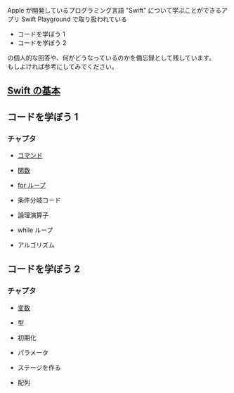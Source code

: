 Apple が開発しているプログラミング言語 "Swift" について学ぶことができるアプリ Swift Playground で取り扱われている
- コードを学ぼう 1
- コードを学ぼう 2

の個人的な回答や、何がどうなっているのかを備忘録として残しています。  
もしよければ参考にしてみてください。  
  
## [Swift の基本](https://anthrotech.dev/@inugamine/swiftPlayground/swiftMemo/)

## コードを学ぼう 1
### チャプタ


- [コマンド](https://anthrotech.dev/@inugamine/swiftPlayground/code1/command/)

- [関数](https://anthrotech.dev/@inugamine/swiftPlayground/code1/function/)

- [for ループ](https://anthrotech.dev/@inugamine/swiftPlayground/code1/for/)

- 条件分岐コード

- 論理演算子

- while ループ

- アルゴリズム

## コードを学ぼう 2
### チャプタ

- [変数](https://anthrotech.dev/@inugamine/swiftPlayground/code2/variable/)

- 型

- 初期化

- パラメータ

- ステージを作る

- 配列

